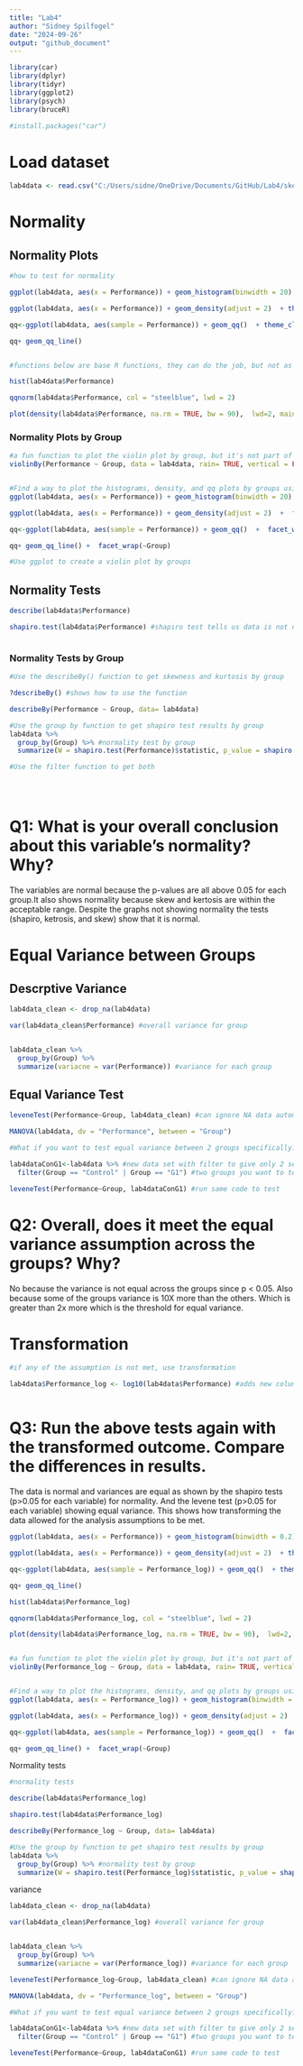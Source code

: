 ---
title: "Lab4"
author: "Sidney Spilfogel"
date: "2024-09-26"
output: "github_document"
---

```{r}
library(car)
library(dplyr)
library(tidyr)
library(ggplot2)
library(psych)
library(bruceR)

#install.packages("car")
```

# Load dataset
```{r}

lab4data <- read.csv("C:/Users/sidne/OneDrive/Documents/GitHub/Lab4/skewed.csv")


```


# Normality
## Normality Plots
```{r}
#how to test for normality

ggplot(lab4data, aes(x = Performance)) + geom_histogram(binwidth = 20) + theme_classic()

ggplot(lab4data, aes(x = Performance)) + geom_density(adjust = 2)  + theme_classic()

qq<-ggplot(lab4data, aes(sample = Performance)) + geom_qq()  + theme_classic()

qq+ geom_qq_line()


#functions below are base R functions, they can do the job, but not as customizable as ggplot

hist(lab4data$Performance)

qqnorm(lab4data$Performance, col = "steelblue", lwd = 2)

plot(density(lab4data$Performance, na.rm = TRUE, bw = 90),  lwd=2, main = "")

```

### Normality Plots by Group
```{r}

#a fun function to plot the violin plot by group, but it's not part of ggplot
violinBy(Performance ~ Group, data = lab4data, rain= TRUE, vertical = FALSE) #density plots for each group 


#Find a way to plot the histograms, density, and qq plots by groups using ggplot
ggplot(lab4data, aes(x = Performance)) + geom_histogram(binwidth = 20) + facet_wrap(~Group)+theme_classic()

ggplot(lab4data, aes(x = Performance)) + geom_density(adjust = 2)  +  facet_wrap(~Group) + theme_classic()

qq<-ggplot(lab4data, aes(sample = Performance)) + geom_qq()  +  facet_wrap(~Group) + theme_classic()

qq+ geom_qq_line() +  facet_wrap(~Group)

#Use ggplot to create a violin plot by groups


```


## Normality Tests
```{r}

describe(lab4data$Performance)

shapiro.test(lab4data$Performance) #shapiro test tells us data is not normal bc P < 0.05



```

### Normality Tests by Group
```{r}

#Use the describeBy() function to get skewness and kurtosis by group

?describeBy() #shows how to use the function

describeBy(Performance ~ Group, data= lab4data)

#Use the group by function to get shapiro test results by group
lab4data %>%
  group_by(Group) %>% #normality test by group
  summarize(W = shapiro.test(Performance)$statistic, p_value = shapiro.test(Performance)$p.value)

#Use the filter function to get both





```
# Q1: What is your overall conclusion about this variable's normality? Why?

The variables are normal because the p-values are all above 0.05 for each group.It also shows normality because skew and kertosis are within the acceptable range. Despite the graphs not showing normality the tests (shapiro, ketrosis, and skew) show that it is normal.

# Equal Variance between Groups
## Descrptive Variance
```{r}
lab4data_clean <- drop_na(lab4data)

var(lab4data_clean$Performance) #overall variance for group


lab4data_clean %>%
  group_by(Group) %>%
  summarize(variacne = var(Performance)) #variance for each group


```

## Equal Variance Test
```{r}


leveneTest(Performance~Group, lab4data_clean) #can ignore NA data automaticaly so dont need to use clean,levene test is best way - gives varaicne accross all 4 groups

MANOVA(lab4data, dv = "Performance", between = "Group")

#What if you want to test equal variance between 2 groups specifically? 

lab4dataConG1<-lab4data %>% #new data set with filter to give only 2 sets you want to look at 
  filter(Group == "Control" | Group == "G1") #two groups you want to test 

leveneTest(Performance~Group, lab4dataConG1) #run same code to test 


```

# Q2: Overall, does it meet the equal variance assumption across the groups? Why?

No because the variance is not equal across the groups since p < 0.05. Also because some of the groups variance is 10X more than the others. Which is greater than 2x more which is the threshold for equal variance.

# Transformation
```{r}

#if any of the assumption is not met, use transformation 

lab4data$Performance_log <- log10(lab4data$Performance) #adds new column then run t test/anova etc. with that variable 



```

# Q3: Run the above tests again with the transformed outcome. Compare the differences in results. 

The data is normal and variances are equal as shown by the shapiro tests (p>0.05 for each variable) for normality. And the levene test (p>0.05 for each variable) showing equal variance. This shows how transforming the data allowed for the analysis assumptions to be met. 
```{r}

ggplot(lab4data, aes(x = Performance)) + geom_histogram(binwidth = 0.2) + theme_classic()

ggplot(lab4data, aes(x = Performance)) + geom_density(adjust = 2)  + theme_classic()

qq<-ggplot(lab4data, aes(sample = Performance_log)) + geom_qq()  + theme_classic()

qq+ geom_qq_line()

hist(lab4data$Performance_log)

qqnorm(lab4data$Performance_log, col = "steelblue", lwd = 2)

plot(density(lab4data$Performance_log, na.rm = TRUE, bw = 90),  lwd=2, main = "")


#a fun function to plot the violin plot by group, but it's not part of ggplot
violinBy(Performance_log ~ Group, data = lab4data, rain= TRUE, vertical = FALSE) #density plots for each group 


#Find a way to plot the histograms, density, and qq plots by groups using ggplot
ggplot(lab4data, aes(x = Performance_log)) + geom_histogram(binwidth = 0.2) + facet_wrap(~Group)+theme_classic()

ggplot(lab4data, aes(x = Performance_log)) + geom_density(adjust = 2)  +  facet_wrap(~Group) + theme_classic()

qq<-ggplot(lab4data, aes(sample = Performance_log)) + geom_qq()  +  facet_wrap(~Group) + theme_classic()

qq+ geom_qq_line() +  facet_wrap(~Group)

```

Normality tests
```{r}
#normality tests

describe(lab4data$Performance_log)

shapiro.test(lab4data$Performance_log)

describeBy(Performance_log ~ Group, data= lab4data)

#Use the group by function to get shapiro test results by group
lab4data %>%
  group_by(Group) %>% #normality test by group
  summarize(W = shapiro.test(Performance_log)$statistic, p_value = shapiro.test(Performance_log)$p.value)


```
variance
```{r}

lab4data_clean <- drop_na(lab4data)

var(lab4data_clean$Performance_log) #overall variance for group


lab4data_clean %>%
  group_by(Group) %>%
  summarize(variacne = var(Performance_log)) #variance for each group

leveneTest(Performance_log~Group, lab4data_clean) #can ignore NA data automaticaly so dont need to use clean,levene test is best way - gives varaicne accross all 4 groups

MANOVA(lab4data, dv = "Performance_log", between = "Group")

#What if you want to test equal variance between 2 groups specifically? 

lab4dataConG1<-lab4data %>% #new data set with filter to give only 2 sets you want to look at 
  filter(Group == "Control" | Group == "G1") #two groups you want to test 

leveneTest(Performance~Group, lab4dataConG1) #run same code to test 

```

